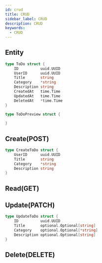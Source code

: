 ```yaml
---
id: crud
title: CRUD
sidebar_label: CRUD
description: CRUD
keywords:
  - CRUD
---
```


## Entity

```go
type ToDo struct {
	ID          uuid.UUID
    UserID      uuid.UUID
	Title       string
	Category    *string
	Description string
	CreatedAt   time.Time
	UpdatedAt   time.Time
	DeletedAt   *time.Time
}
```

```go
type ToDoPreview struct {
    
}
```

## Create(POST)

```go
type CreateToDo struct {
    UserID      uuid.UUID
    Title       string
    Category    *string
    Description string
}
```

## Read(GET)

## Update(PATCH)

```go
type UpdateToDo struct {
    ID          uuid.UUID
    Title       optional.Optional[string]
    Category    optional.Optional[*string]
    Description optional.Optional[string]
}
```

## Delete(DELETE)
